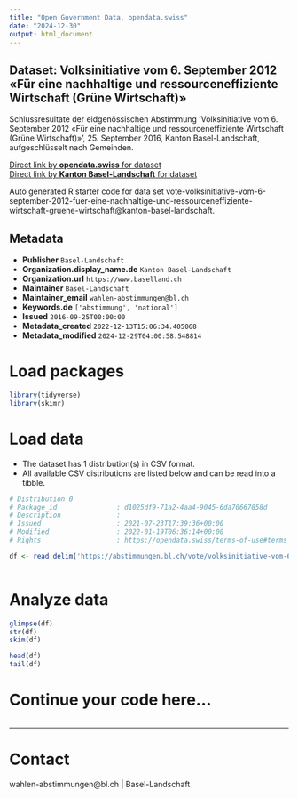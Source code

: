 ```yaml
---
title: "Open Government Data, opendata.swiss"
date: "2024-12-30"
output: html_document
---
```


## Dataset: Volksinitiative vom 6. September 2012 «Für eine nachhaltige und ressourceneffiziente Wirtschaft (Grüne Wirtschaft)»

Schlussresultate der eidgenössischen Abstimmung 'Volksinitiative vom 6. September 2012 «Für eine nachhaltige und ressourceneffiziente Wirtschaft (Grüne Wirtschaft)» ', 25. September 2016, Kanton Basel-Landschaft, aufgeschlüsselt nach Gemeinden.

[Direct link by **opendata.swiss** for dataset](https://opendata.swiss/de/dataset/volksinitiative-vom-6-september-2012-fur-eine-nachhaltige-und-ressourceneffiziente-wirtschaft-g1)<br>
[Direct link by **Kanton Basel-Landschaft** for dataset](https://abstimmungen.bl.ch/vote/volksinitiative-vom-6-september-2012-fuer-eine-nachhaltige-und-ressourceneffiziente-wirtschaft-gruene-wirtschaft/data)

Auto generated R starter code for data set vote-volksinitiative-vom-6-september-2012-fuer-eine-nachhaltige-und-ressourceneffiziente-wirtschaft-gruene-wirtschaft@kanton-basel-landschaft.

## Metadata

- **Publisher** `Basel-Landschaft`
- **Organization.display_name.de** `Kanton Basel-Landschaft`
- **Organization.url** `https://www.baselland.ch`
- **Maintainer** `Basel-Landschaft`
- **Maintainer_email** `wahlen-abstimmungen@bl.ch`
- **Keywords.de** `['abstimmung', 'national']`
- **Issued** `2016-09-25T00:00:00`
- **Metadata_created** `2022-12-13T15:06:34.405068`
- **Metadata_modified** `2024-12-29T04:00:58.548814`


# Load packages

```r

library(tidyverse)
library(skimr)

```

# Load data

-   The dataset has 1 distribution(s) in CSV format.
-   All available CSV distributions are listed below and can be read into a tibble.

```r

# Distribution 0
# Package_id               : d1025df9-71a2-4aa4-9045-6da70667858d
# Description              : 
# Issued                   : 2021-07-23T17:39:36+00:00
# Modified                 : 2022-01-19T06:36:14+00:00
# Rights                   : https://opendata.swiss/terms-of-use#terms_by

df <- read_delim('https://abstimmungen.bl.ch/vote/volksinitiative-vom-6-september-2012-fuer-eine-nachhaltige-und-ressourceneffiziente-wirtschaft-gruene-wirtschaft/data-csv')



```

# Analyze data

```r

glimpse(df)
str(df)
skim(df)

head(df)
tail(df)

```

# Continue your code here...

```r

```

------------------------------------------------------------------------

# Contact

wahlen-abstimmungen@bl.ch | Basel-Landschaft
